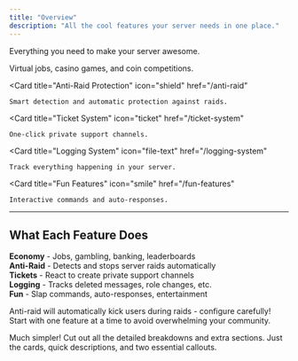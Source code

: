 ```yaml
---
title: "Overview"
description: "All the cool features your server needs in one place."
---
```


Everything you need to make your server awesome.

<CardGroup cols={2}>
  <Card
    title="Economy System"
    icon="coins"
    href="/economy-system"
  >
    Virtual jobs, casino games, and coin competitions.
  </Card>

  <Card
    title="Anti-Raid Protection"
    icon="shield"
    href="/anti-raid"
  >
    Smart detection and automatic protection against raids.
  </Card>

  <Card
    title="Ticket System"
    icon="ticket"
    href="/ticket-system"
  >
    One-click private support channels.
  </Card>

  <Card
    title="Logging System"
    icon="file-text"
    href="/logging-system"
  >
    Track everything happening in your server.
  </Card>

  <Card
    title="Fun Features"
    icon="smile"
    href="/fun-features"
  >
    Interactive commands and auto-responses.
  </Card>
</CardGroup>

---

## What Each Feature Does

**Economy** - Jobs, gambling, banking, leaderboards  
**Anti-Raid** - Detects and stops server raids automatically  
**Tickets** - React to create private support channels  
**Logging** - Tracks deleted messages, role changes, etc.  
**Fun** - Slap commands, auto-responses, entertainment  

<Warning>
Anti-raid will automatically kick users during raids - configure carefully!
</Warning>

<Info>
Start with one feature at a time to avoid overwhelming your community.
</Info>

Much simpler! Cut out all the detailed breakdowns and extra sections. Just the cards, quick descriptions, and two essential callouts.
